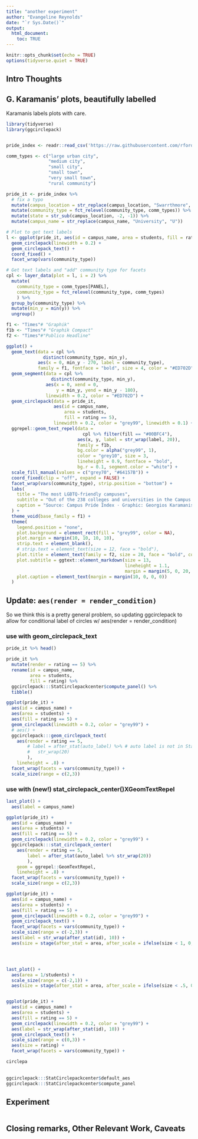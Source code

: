 ```yaml
---
title: "another experiment"
author: "Evangeline Reynolds"
date: "`r Sys.Date()`"
output: 
  html_document:
    toc: TRUE
---
```


```r
knitr::opts_chunk$set(echo = TRUE)
options(tidyverse.quiet = TRUE)
```




## Intro Thoughts


## G. Karamanis' plots, beautifully labelled

Karamanis labels plots with care. 

```r
library(tidyverse)
library(ggcirclepack)


pride_index <- readr::read_csv('https://raw.githubusercontent.com/rfordatascience/tidytuesday/master/data/2024/2024-06-11/pride_index.csv')

comm_types <- c("large urban city",
                "medium city",
                "small city",
                "small town",
                "very small town",
                "rural community")

pride_it <- pride_index %>% 
  # fix a typo
  mutate(campus_location = str_replace(campus_location, "Swarrthmore", "Swarthmore")) %>% 
  mutate(community_type = fct_relevel(community_type, comm_types)) %>% 
  mutate(state = str_sub(campus_location, -2, -1)) %>% 
  mutate(campus_name = str_replace(campus_name, "University", "U"))

# Plot to get text labels
l <- ggplot(pride_it, aes(id = campus_name, area = students, fill = rating == 5)) +
  geom_circlepack(linewidth = 0.2) +
  geom_circlepack_text() +
  coord_fixed() +
  facet_wrap(vars(community_type))

# Get text labels and "add" community type for facets
cpl <- layer_data(plot = l, i = 2) %>%
  mutate(
    community_type = comm_types[PANEL],
    community_type = fct_relevel(community_type, comm_types)
    ) %>% 
  group_by(community_type) %>% 
  mutate(min_y = min(y)) %>% 
  ungroup()

f1 <- "Times"# "Graphik"
f1b <- "Times"# "Graphik Compact"
f2 <- "Times"#"Publico Headline"

ggplot() +
  geom_text(data = cpl %>% 
              distinct(community_type, min_y), 
            aes(x = 0, min_y - 270, label = community_type), 
            family = f1, fontface = "bold", size = 4, color = "#ED702D") +
  geom_segment(data = cpl %>% 
                 distinct(community_type, min_y), 
               aes(x = 0, xend = 0, 
                   y = min_y, yend = min_y - 180), 
               linewidth = 0.2, color = "#ED702D") +
  geom_circlepack(data = pride_it, 
                  aes(id = campus_name, 
                      area = students, 
                      fill = rating == 5), 
                  linewidth = 0.2, color = "grey99", linewidth = 0.1) +
  ggrepel::geom_text_repel(data = 
                             cpl %>% filter(fill == "#00BFC4"), 
                           aes(x, y, label = str_wrap(label, 20)), 
                           family = f1b, 
                           bg.color = alpha("grey99", 1), 
                           color = "grey10", size = 3, 
                           lineheight = 0.9, fontface = "bold", 
                           bg.r = 0.1, segment.color = "white") +
  scale_fill_manual(values = c("grey70", "#64157B")) +
  coord_fixed(clip = "off", expand = FALSE) +
  facet_wrap(vars(community_type), strip.position = "bottom") +
  labs(
    title = "The most LGBTQ-friendly campuses",
    subtitle = "Out of the 238 colleges and universities in the Campus Pride Index's database, 47 have a <span style='color:#64157B'>**top rating of 5**</span>.<br>Two-thirds of them are in small and medium-sized cities. Circle size represents the number of students.",
    caption = "Source: Campus Pride Index · Graphic: Georgios Karamanis"
  ) +
  theme_void(base_family = f1) +
  theme(
    legend.position = "none",
    plot.background = element_rect(fill = "grey99", color = NA),
    plot.margin = margin(10, 10, 10, 10),
    strip.text = element_blank(),
    # strip.text = element_text(size = 12, face = "bold"),
    plot.title = element_text(family = f2, size = 20, face = "bold", color = "#ED702D"),
    plot.subtitle = ggtext::element_markdown(size = 13, 
                                             lineheight = 1.1, 
                                             margin = margin(5, 0, 20, 0)),
    plot.caption = element_text(margin = margin(10, 0, 0, 0))
  )

```
## Update: `aes(render = render_condition)`

So we think this is a pretty general problem, so updating ggcirclepack to allow for conditional label of circles w/ aes(render = render_condition)


### use with geom_circlepack_text

```r

pride_it %>% head()

pride_it %>% 
  mutate(render = rating == 5) %>% 
  rename(id = campus_name,
         area = students,
         fill = rating) %>% 
  ggcirclepack:::StatCirclepackcenter$compute_panel() %>% 
  tibble()

ggplot(pride_it) +
  aes(id = campus_name) + 
  aes(area = students) + 
  aes(fill = rating == 5) +
  geom_circlepack(linewidth = 0.2, color = "grey99") +
  # aes() +
  ggcirclepack:::geom_circlepack_text(
    aes(render = rating == 5, 
        # label = after_stat(auto_label) %>% # auto label is not in StatCirclepack
        #   str_wrap(20)
        ), 
    lineheight = .8) + 
  facet_wrap(facets = vars(community_type)) + 
  scale_size(range = c(2,3))
```

### use with (new!) stat_circlepack_center()XGeomTextRepel


```r
last_plot() + 
  aes(label = campus_name)  

ggplot(pride_it) +
  aes(id = campus_name) + 
  aes(area = students) + 
  aes(fill = rating == 5) +
  geom_circlepack(linewidth = 0.2, color = "grey99") +
  ggcirclepack:::stat_circlepack_center(
    aes(render = rating == 5, 
        label = after_stat(auto_label %>% str_wrap(20))
        ), 
    geom = ggrepel::GeomTextRepel,
    lineheight = .8) + 
  facet_wrap(facets = vars(community_type)) + 
  scale_size(range = c(2,3))

ggplot(pride_it) +
  aes(id = campus_name) + 
  aes(area = students) + 
  aes(fill = rating == 5) +
  geom_circlepack(linewidth = 0.2, color = "grey99") +
  geom_circlepack_text() +
  facet_wrap(facets = vars(community_type)) + 
  scale_size(range = c(-2,3)) + 
  aes(label = str_wrap(after_stat(id), 10)) +
  aes(size = stage(after_stat = area, after_scale = ifelse(size < 1, 0, size)))




last_plot() + 
  aes(area = 1/students) + 
  scale_size(range = c(-2,1)) + 
  aes(size = stage(after_stat = area, after_scale = ifelse(size < .5, 0, size)))


ggplot(pride_it) +
  aes(id = campus_name) + 
  aes(area = students) + 
  aes(fill = rating == 5) +
  geom_circlepack(linewidth = 0.2, color = "grey99") +
  aes(label = str_wrap(after_stat(id), 10)) +
  geom_circlepack_text() +
  scale_size(range = c(0,3)) +
  aes(size = rating) +
  facet_wrap(facets = vars(community_type)) + 

circlepa
    
    
ggcirclepack:::StatCirclepackcenter$default_aes
ggcirclepack:::StatCirclepackcenter$compute_panel

```

## Experiment

```r

```



## Closing remarks, Other Relevant Work, Caveats

